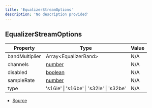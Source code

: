 ```yaml
---
title: 'EqualizerStreamOptions'
description: 'No description provided'
---
```


## EqualizerStreamOptions

| Property       | Type                                                                                                | Value |
| -------------- | --------------------------------------------------------------------------------------------------- | ----- |
| bandMultiplier | Array\<EqualizerBand>                                                                               | N/A   |
| channels       | [number](https://developer.mozilla.org/en-US/docs/Web/JavaScript/Reference/Global_Objects/Number)   | N/A   |
| disabled       | [boolean](https://developer.mozilla.org/en-US/docs/Web/JavaScript/Reference/Global_Objects/Boolean) | N/A   |
| sampleRate     | [number](https://developer.mozilla.org/en-US/docs/Web/JavaScript/Reference/Global_Objects/Number)   | N/A   |
| type           | 's16le' \| 's16be' \| 's32le' \| 's32be'                                                            | N/A   |

- [Source](https://github.com/androz2091/discord-player/blob/ce04b3f4c6671029ce4d4aa9090e56ac7e7f5666/packages/equalizer/src/equalizer/EqualizerStream.ts#L5)
